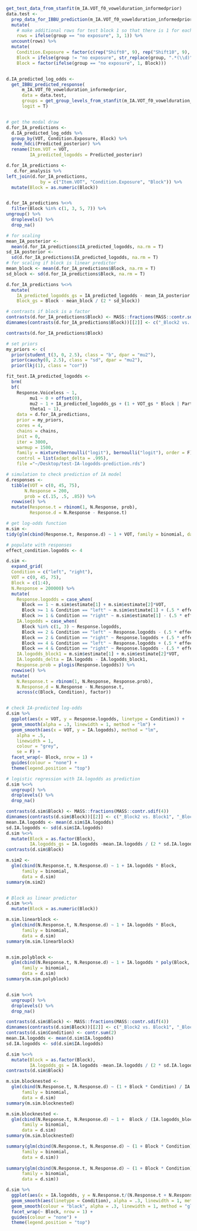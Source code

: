 ```r

get_test_data_from_stanfit(m_IA.VOT_f0_vowelduration_informedprior)
data.test <- 
  prep_data_for_IBBU_prediction(m_IA.VOT_f0_vowelduration_informedprior) %>% 
  mutate(
    # make additional rows for test block 1 so that there is 1 for each condition
    rows = ifelse(group == "no exposure", 3, 1)) %>% 
  uncount(rows) %>% 
  mutate(
    Condition.Exposure = factor(c(rep("Shift0", 9), rep("Shift10", 9), rep("Shift40", 9), c("Shift0", "Shift10", "Shift40"))),
    Block = ifelse(group != "no exposure", str_replace(group, ".*(\\d)", "\\1"), group),
    Block = factor(ifelse(group == "no exposure", 1, Block)))


d.IA_predicted_log_odds <- 
  get_IBBU_predicted_response(
      m_IA.VOT_f0_vowelduration_informedprior,
      data = data.test,
      groups = get_group_levels_from_stanfit(m_IA.VOT_f0_vowelduration_informedprior),
      logit = T)


# get the modal draw 
d.for_IA_predictions <- 
  d.IA_predicted_log_odds %>% 
  group_by(VOT, Condition.Exposure, Block) %>% 
  mode_hdci(Predicted_posterior) %>% 
  rename(Item.VOT = VOT,
         IA_predicted_logodds = Predicted_posterior)  

d.for_IA_predictions <- 
   d.for_analysis %>% 
left_join(d.for_IA_predictions, 
             by = c("Item.VOT", "Condition.Exposure", "Block")) %>% 
  mutate(Block = as.numeric(Block))


d.for_IA_predictions %<>% 
  filter(Block %in% c(1, 3, 5, 7)) %>% 
ungroup() %>% 
  droplevels() %>% 
  drop_na()

# for scaling
mean_IA_posterior <- 
  mean(d.for_IA_predictions$IA_predicted_logodds, na.rm = T)
sd_IA_posterior <- 
  sd(d.for_IA_predictions$IA_predicted_logodds, na.rm = T)
# for scaling if block is linear predictor
mean_block <- mean(d.for_IA_predictions$Block, na.rm = T)
sd_block <- sd(d.for_IA_predictions$Block, na.rm = T)

d.for_IA_predictions %<>%
  mutate(
    IA_predicted_logodds_gs = IA_predicted_logodds - mean_IA_posterior / (2 * sd_IA_posterior),
    Block_gs = Block - mean_block / (2 * sd_block)) 

# contrasts if block is a factor
contrasts(d.for_IA_predictions$Block) <- MASS::fractions(MASS::contr.sdif(4))
dimnames(contrasts(d.for_IA_predictions$Block))[[2]] <- c("_Block2 vs. Block1", "_Block3 vs. Block2", "_Block4 vs. Block3")

contrasts(d.for_IA_predictions$Block)

# set priors 
my_priors <- c(
  prior(student_t(3, 0, 2.5), class = "b", dpar = "mu2"),
  prior(cauchy(0, 2.5), class = "sd", dpar = "mu2"),
  prior(lkj(1), class = "cor"))

fit_test.IA_predicted_logodds <-
  brm(
  bf(
    Response.Voiceless ~ 1,
         mu1 ~ 0 + offset(0),
         mu2 ~ 1 + IA_predicted_logodds_gs + (1 + VOT_gs * Block | ParticipantID) + (1 + VOT_gs * Condition.Exposure * Block | Item.MinimalPair),
         theta1 ~ 1),
    data = d.for_IA_predictions,
    prior = my_priors,
    cores = 4,
    chains = chains,
    init = 0,
    iter = 3000,
    warmup = 1500,
    family = mixture(bernoulli("logit"), bernoulli("logit"), order = F),
    control = list(adapt_delta = .995),
    file ="~/Desktop/test-IA-logodds-prediction.rds")
```

```r
# simulation to check prediction of IA model 
d.responses <- 
  tibble(VOT = c(0, 45, 75), 
       N.Response = 200,
       prob = c(.15, .5, .85)) %>% 
  rowwise() %>% 
  mutate(Response.t = rbinom(1, N.Response, prob),
         Response.d = N.Response - Response.t)

# get log-odds function
m.sim <- 
tidy(glm(cbind(Response.t, Response.d) ~ 1 + VOT, family = binomial, data = d.responses))

# populate with responses
effect_condition.logodds <- 4

d.sim <- 
  expand_grid(
  Condition = c("left", "right"), 
  VOT = c(0, 45, 75),
  Block = c(1:4),
  N.Response = 200000) %>% 
  mutate(
    Response.logodds = case_when(
      Block == 1 ~ m.sim$estimate[1] + m.sim$estimate[2]*VOT,
      Block >= 1 & Condition == "left" ~ m.sim$estimate[1] + (.5 * effect_condition.logodds) + m.sim$estimate[2]*VOT,
      Block >= 1 & Condition == "right" ~ m.sim$estimate[1] - (.5 * effect_condition.logodds) + m.sim$estimate[2]*VOT),
    IA.logodds = case_when(
      Block %in% c(1, 3) ~ Response.logodds, 
      Block == 2 & Condition == "left" ~ Response.logodds - (.5 * effect_condition.logodds) * 1/2,
      Block == 2 & Condition == "right" ~ Response.logodds + (.5 * effect_condition.logodds) * 1/2,
      Block == 4 & Condition == "left" ~ Response.logodds + (.5 * effect_condition.logodds) * 1/2,
      Block == 4 & Condition == "right" ~ Response.logodds - (.5 * effect_condition.logodds) * 1/2), 
    IA.logodds_block1 = m.sim$estimate[1] + m.sim$estimate[2]*VOT,
    IA.logodds_delta = IA.logodds - IA.logodds_block1,
    Response.prob = plogis(Response.logodds)) %>% 
  rowwise() %>% 
  mutate(
    N.Response.t = rbinom(1, N.Response, Response.prob), 
    N.Response.d = N.Response - N.Response.t, 
    across(c(Block, Condition), factor))


# check IA-predicted log-odds
d.sim %>% 
  ggplot(aes(x = VOT, y = Response.logodds, linetype = Condition)) +
  geom_smooth(alpha = .3, linewidth = 1, method = "lm") +
  geom_smooth(aes(x = VOT, y = IA.logodds), method = "lm",
    alpha = .5, 
    linewidth = 1, 
    colour = "grey",
    se = F) +
  facet_wrap(~ Block, nrow = 1) +
  guides(colour = "none") +
  theme(legend.position = "top")

# logistic regression with IA.logodds as prediction
d.sim %<>% 
  ungroup() %>% 
  droplevels() %>% 
  drop_na()

contrasts(d.sim$Block) <- MASS::fractions(MASS::contr.sdif(4))
dimnames(contrasts(d.sim$Block))[[2]] <- c("_Block2 vs. Block1", "_Block3 vs. Block2", "_Block4 vs. Block3")
mean.IA.logodds <- mean(d.sim$IA.logodds) 
sd.IA.logodds <- sd(d.sim$IA.logodds)
d.sim %<>%
  mutate(Block = as.factor(Block),
         IA.logodds_gs = IA.logodds -mean.IA.logodds / (2 * sd.IA.logodds))
contrasts(d.sim$Block)

m.sim2 <- 
  glm(cbind(N.Response.t, N.Response.d) ~ 1 + IA.logodds * Block, 
      family = binomial, 
      data = d.sim)
summary(m.sim2)


# Block as linear predictor
d.sim %<>% 
  mutate(Block = as.numeric(Block))

m.sim.linearblock <- 
  glm(cbind(N.Response.t, N.Response.d) ~ 1 + IA.logodds * Block, 
      family = binomial, 
      data = d.sim)
summary(m.sim.linearblock)


m.sim.polyblock <- 
  glm(cbind(N.Response.t, N.Response.d) ~ 1 + IA.logodds * poly(Block, 2),
      family = binomial, 
      data = d.sim)
summary(m.sim.polyblock)


d.sim %<>% 
  ungroup() %>% 
  droplevels() %>% 
  drop_na()

contrasts(d.sim$Block) <- MASS::fractions(MASS::contr.sdif(4))
dimnames(contrasts(d.sim$Block))[[2]] <- c("_Block2 vs. Block1", "_Block3 vs. Block2", "_Block4 vs. Block3")
contrasts(d.sim$Condition) <- contr.sum(2)
mean.IA.logodds <- mean(d.sim$IA.logodds) 
sd.IA.logodds <- sd(d.sim$IA.logodds)

d.sim %<>%
  mutate(Block = as.factor(Block),
         IA.logodds_gs = IA.logodds -mean.IA.logodds / (2 * sd.IA.logodds))
contrasts(d.sim$Block)

m.sim.blocknested <- 
  glm(cbind(N.Response.t, N.Response.d) ~ (1 + Block * Condition) / IA.logodds, 
      family = binomial, 
      data = d.sim)
summary(m.sim.blocknested)

m.sim.blocknested <- 
  glm(cbind(N.Response.t, N.Response.d) ~ 1 +  Block / (IA.logodds_block1 + IA.logodds_delta), 
      family = binomial, 
      data = d.sim)
summary(m.sim.blocknested)

summary(glm(cbind(N.Response.t, N.Response.d) ~ (1 + Block * Condition) / VOT, 
      family = binomial, 
      data = d.sim))
 
summary(glm(cbind(N.Response.t, N.Response.d) ~ (1 + Block * Condition) / Response.logodds, 
      family = binomial, 
      data = d.sim))

d.sim %>% 
  ggplot(aes(x = IA.logodds, y = N.Response.t/(N.Response.t + N.Response.d))) +
  geom_smooth(aes(linetype = Condition), alpha = .3, linewidth = 1, method = "glm") +
  geom_smooth(colour = "black", alpha = .3, linewidth = 1, method = "glm") +
  facet_wrap(~ Block, nrow = 1) +
  guides(colour = "none") +
  theme(legend.position = "top")
```

